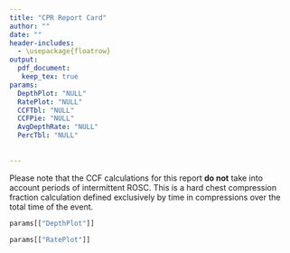```yaml
---
title: "CPR Report Card"
author: ""
date: ""
header-includes:
  - \usepackage{floatrow}
output: 
  pdf_document:
   keep_tex: true
params:
  DepthPlot: "NULL"
  RatePlot: "NULL"
  CCFTbl: "NULL"
  CCFPie: "NULL"
  AvgDepthRate: "NULL"
  PercTbl: "NULL"
  
  
---
```


\newfloatcommand{btabbox}{table}

\begin{figure}[H]
  \begin{floatrow}
    \ffigbox{%
```r
params[["CCFPie"]]
```
    }{\caption{CCF Pie Chart}}

    \btabbox{%
```r
knitr::kable(params[["CCFTbl"]], format = "latex")
```
    }{\caption{CCF Table}}
  \end{floatrow}
\end{figure}

\begin{figure}[H]
  \begin{floatrow}
    \btabbox{%
```r
knitr::kable(params[["AvgDepthRate"]], format = "latex")
```
    }{\caption{Average Table}}
    
     \btabbox{%
```r
knitr::kable(params[["PercTbl"]], format = "latex")
```
   }{\caption{Percent Table}}
  \end{floatrow}
\end{figure}

Please note that the CCF calculations for this report **do not** take into account periods of intermittent ROSC. This is a hard chest compression fraction calculation defined exclusively by time in compressions over the total time of the event.

```r
params[["DepthPlot"]]
```

```r
params[["RatePlot"]]
```
